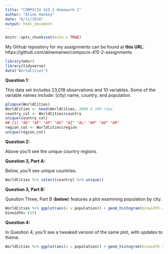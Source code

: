 ```yaml
---
title: "COMPSCIX 415.2 Homework 1"
author: "Aline Hankey"
date: "6/11/2018"
output: html_document
---
```

```r
knitr::opts_chunk$set(echo = TRUE)
```
My Github repository for my assignments can be found at **this URL**: https://github.com/alinemariee/compscix-415-2-assignments

```r
library(mdsr)
library(tidyverse)
data("WorldCities")
```
**Question 1:**


This data set includes 23,018 observations and 10 variables. Some of the variable names include: (city) name, country, and population. 
```r
glimpse(WorldCities)
WorldCities <- head(WorldCities, 200) # 200 rows
country_col <- WorldCities$country
unique(country_col)
## [1] "AD" "AE" "AF" "AG" "AI" "AL" "AM" "AO" "AR"
region_col <- WorldCities$region
unique(region_col)
```
**Question 2:**

Above you'll see the unique country regions.

**Question 3, Part A:**

Below, you'll see unique countries.
```r
WorldCities %>% select(country) %>% unique()
```
**Question 3, Part B:**


Question Three, Part B (**below**) features a plot examining population by city.
```r
WorldCities %>% ggplot(aes(x = population)) + geom_histogram(binwidth = 1e6) + xlab ('City Population') 
binwidth= (15)
```

**Question 4:**


In Question 4, you'll see a tweaked version of the same plot, with updates to theme.
```r
WorldCities %>% ggplot(aes(x = population)) + geom_histogram(binwidth = 1e6) + xlab ('City Population') + ylab('Number of Cities') + theme_bw(base_size = 12) + theme_light() + ggtitle('City Population Breakdown')
```



